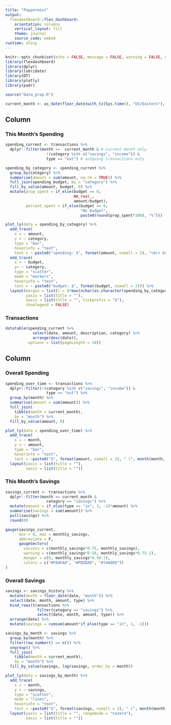 ```yaml
---
title: "Peppermint"
output: 
  flexdashboard::flex_dashboard:
    orientation: columns
    vertical_layout: fill
    theme: journal
    source_code: embed
runtime: shiny
---
```


```r
knitr::opts_chunk$set(echo = FALSE, message = FALSE, warning = FALSE, errors = FALSE)
library(flexdashboard)
library(dplyr)
library(lubridate)
library(DT)
library(plotly)
library(padr)

source("data_prep.R")

current_month <- as_date(floor_date(with_tz(Sys.time(), "US/Eastern"), "month"))
```

Column {data-width=500, .tabset}
-----------------------------------------------------------------------

### This Month's Spending

```r
spending_current <- transactions %>%
  dplyr::filter(month ==  current_month & # current month only
                  !(category %in% c("savings", "income")) & 
                  type == "out") # outgoing transactions only

spending_by_category <- spending_current %>%
  group_by(category) %>%
  summarise(amount = sum(amount, na.rm = TRUE)) %>%
  full_join(spending_budget, by = "category") %>%
  fill_by_value(amount, budget, 0) %>%
  mutate(prop_spent = if_else(budget == 0, 
                              NA_real_,
                              amount/budget),
         percent_spent = if_else(budget == 0,
                                 "No budget",
                                 paste0(round(prop_spent*100), "%")))

plot_ly(data = spending_by_category) %>%
  add_trace(
    x = ~ amount,
    y = ~ category,
    type = "bar",
    hoverinfo = "text",
    text = ~ paste0("spending: $", format(amount, nsmall = 2), "<br> budget: $", budget)) %>%
  add_trace(
    x = ~ budget, 
    y= ~ category, 
    type = "scatter", 
    mode = "markers",
    hoverinfo = "text",
    text = ~ paste0("budget: $", format(budget, nsmall = 2))) %>%
  layout(margin = list(l = 8*max(nchar(as.character(spending_by_category[["category"]])))),
         yaxis = list(title = ""),
         xaxis = list(title = "", tickprefix = "$"),
         showlegend = FALSE)
```

### Transactions

```r
datatable(spending_current %>% 
            select(date, amount, description, category) %>%
            arrange(desc(date)),
          options = list(pageLength = 10))
```

Column {data-width=500}
-----------------------------------------------------------------------

### Overall Spending

```r
spending_over_time <- transactions %>%
  dplyr::filter(!(category %in% c("savings", "income")) &
                  type == "out") %>%
  group_by(month) %>%
  summarise(amount = sum(amount)) %>%
  full_join(
    tibble(month = current_month),
    by = "month") %>%
  fill_by_value(amount, 0)

plot_ly(data = spending_over_time) %>%
  add_trace(
    x = ~ month,
    y = ~ amount,
    type = "bar",
    hoverinfo = "text",
    text = ~paste0("$", format(amount, nsmall = 2), " (", month(month, label = TRUE), ")")) %>%
  layout(yaxis = list(title = ""),
         xaxis = list(title = ""))
```

### This Month's Savings

```r
savings_current <- transactions %>%
  dplyr::filter(month == current_month &
                  category == "savings") %>%
  mutate(amount = if_else(type == "in", 1, -1)*amount) %>%
  summarise(savings = sum(amount)) %>%
  pull(savings) %>%
  round(0)

gauge(savings_current,
      min = 0, max = monthly_savings,
      abbreviate = F,
      gaugeSectors(
        success = c(monthly_savings*0.75, monthly_savings),
        warning = c(monthly_savings*0.50, monthly_savings*0.75-1),
        danger = c(0, monthly_savings*0.50-1),
        colors = c("#F8AFA8", "#FDDDA0", "#74A089"))
)
```

### Overall Savings

```r
savings <- savings_history %>%
  mutate(month = floor_date(date, "month")) %>%
  select(date, month, amount, type) %>%
  bind_rows(transactions %>% 
              filter(category == "savings") %>%
              select(date, month, amount, type)) %>%
  arrange(date) %>%
  mutate(savings = cumsum(amount*if_else(type == "in", 1, -1)))

savings_by_month <- savings %>%
  group_by(month) %>%
  filter(row_number() == n()) %>%
  ungroup() %>%
  full_join(
    tibble(month = current_month),
    by = "month") %>%
  fill_by_value(savings, lag(savings, order_by = month))

plot_ly(data = savings_by_month) %>%
  add_trace(
    x = ~ month,
    y = ~ savings,
    type = "scatter",
    mode = "lines",
    hoverinfo = "text",
    text = ~paste0("$", format(savings, nsmall = 2), " (", month(month, label = TRUE), ")")) %>%
  layout(yaxis = list(title = "", rangemode = "tozero"),
         xaxis = list(title = ""))
```

